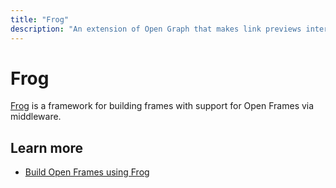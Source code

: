 ```yaml
---
title: "Frog"
description: "An extension of Open Graph that makes link previews interactive."
---
```


# Frog

[Frog](https://frog.fm) is a framework for building frames with support for Open Frames via middleware.

## Learn more

- [Build Open Frames using Frog](https://frog.fm/concepts/browser-redirects)
